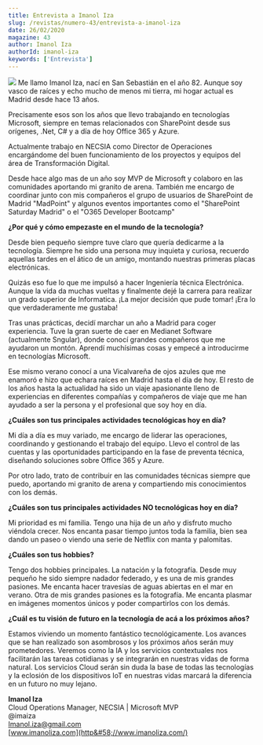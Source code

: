 ```yaml
---
title: Entrevista a Imanol Iza
slug: /revistas/numero-43/entrevista-a-imanol-iza
date: 26/02/2020
magazine: 43
author: Imanol Iza
authorId: imanol-iza
keywords: ['Entrevista']
---
```



<ArticleHeader frontmatter={props.pageContext.frontmatter} />



![](/../images/autores/imanol-iza.png#author) Me llamo Imanol Iza, nací en San Sebastián en el año 82. Aunque soy vasco de raíces y echo mucho de menos mi tierra, mi hogar actual es Madrid desde hace 13 años.

Precisamente esos son los años que llevo trabajando en tecnologías Microsoft, siempre en temas relacionados con SharePoint desde sus orígenes, .Net, C# y a día de hoy Office 365 y Azure.

Actualmente trabajo en NECSIA como Director de Operaciones encargándome del buen funcionamiento de los proyectos y equipos del área de Transformación Digital.

Desde hace algo mas de un año soy MVP de Microsoft y colaboro en las comunidades aportando mi granito de arena. También me encargo de coordinar junto con mis compañeros el grupo de usuarios de SharePoint de Madrid "MadPoint" y algunos eventos importantes como el "SharePoint Saturday Madrid" o el "O365 Developer Bootcamp"

**¿Por qué y cómo empezaste en el mundo de la tecnología?**

Desde bien pequeño siempre tuve claro que quería dedicarme a la tecnología. Siempre he sido una persona muy inquieta y curiosa, recuerdo aquellas tardes en el ático de un amigo, montando nuestras primeras placas electrónicas.

Quizás eso fue lo que me impulsó a hacer Ingeniería técnica Electrónica. Aunque la vida da muchas vueltas y finalmente dejé la carrera para realizar un grado superior de Informatica. ¡La mejor decisión que pude tomar! ¡Era lo que verdaderamente me gustaba!

Tras unas prácticas, decidí marchar un año a Madrid para coger experiencia. Tuve la gran suerte de caer en Medianet Software (actualmente Sngular), donde conocí grandes compañeros que me ayudaron un montón. Aprendí muchísimas cosas y empecé a introducirme en tecnologías Microsoft.

Ese mismo verano conocí a una Vicalvareña de ojos azules que me enamoró e hizo que echara raíces en Madrid hasta el día de hoy. El resto de los años hasta la actualidad ha sido un viaje apasionante lleno de experiencias en diferentes compañías y compañeros de viaje que me han ayudado a ser la persona y el profesional que soy hoy en día.

**¿Cuáles son tus principales actividades tecnológicas hoy en día?**

Mi día a día es muy variado, me encargo de liderar las operaciones, coordinando y gestionando el trabajo del equipo. Llevo el control de las cuentas y las oportunidades participando en la fase de preventa técnica, diseñando soluciones sobre Office 365 y Azure.

Por otro lado, trato de contribuir en las comunidades técnicas siempre que puedo, aportando mi granito de arena y compartiendo mis conocimientos con los demás.

**¿Cuáles son tus principales actividades NO tecnológicas hoy en día?**

Mi prioridad es mi familia. Tengo una hija de un año y disfruto mucho viéndola crecer. Nos encanta pasar tiempo juntos toda la familia, bien sea dando un paseo o viendo una serie de Netflix con manta y palomitas.

**¿Cuáles son tus hobbies?**

Tengo dos hobbies principales. La natación y la fotografía. Desde muy pequeño he sido siempre nadador federado, y es una de mis grandes pasiones. Me encanta hacer travesías de aguas abiertas en el mar en verano. Otra de mis grandes pasiones es la fotografía. Me encanta plasmar en imágenes momentos únicos y poder compartirlos con los demás.

**¿Cuál es tu visión de futuro en la tecnología de acá a los próximos años?**

Estamos viviendo un momento fantástico tecnológicamente. Los avances que se han realizado son asombrosos y los próximos años serán muy prometedores. Veremos como la IA y los servicios contextuales nos facilitarán las tareas cotidianas y se integrarán en nuestras vidas de forma natural. Los servicios Cloud serán sin duda la base de todas las tecnologías y la eclosión de los dispositivos IoT en nuestras vidas marcará la diferencia en un futuro no muy lejano.



**Imanol Iza** <br />
Cloud Operations Manager, NECSIA | Microsoft MVP <br />
@imaiza <br />
[Imanol.iza@gmail.com](mailto&#58;Imanol.iza@gmail.com) <br />
[www.imanoliza.com](http&#58;//www.imanoliza.com/)